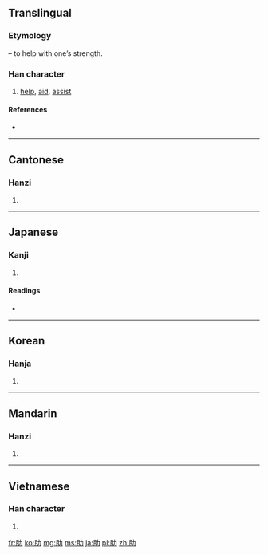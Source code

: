 ==Translingual==
{{stroke order|strokes=7}}

===Etymology===
{{Han compound|且|力|t2=strong arm|ls=psc|c1=p|c2=s}} – to help with one’s strength.

===Han character===
{{Han char|rn=19|rad=力|as=05|sn=7|four=7412<sub>7</sub>|canj=月一大尸 (BMKS)}}
# [[help]], [[aid]], [[assist]]

====References====
* {{Han ref|kx=0146.270|dkj=02313|dj=0330.160|hdz=10368.080|uh=52A9|ud=21161|bh=A755|bd=42837}}

----

==Cantonese==

===Hanzi===
{{yue-hanzi|jyut=|y=jo6}}

# {{defn|lang=yue|sort=力05}}

----

==Japanese==

===Kanji===
{{ja-kanji|grade=3|rs=力05}}

# {{defn|lang=ja|sort=力05}}

====Readings====
* {{ja-readings|on=[[じょ]] (jo), [[しょ]] (sho)|kun=[[たすける]] (tasukeru), [[すけ]] (suke)}}

----

==Korean==

===Hanja===
{{ko-hanja|hangeul=조|rv=jo|mr=cho}}

# {{defn|lang=ko|sort=力05}}

----

==Mandarin==

===Hanzi===
{{cmn-hanzi|pin=[[zhù]] ([[zhu4]])|wg=chu<sup>4</sup>}}

# {{defn|lang=cmn|sort=力05}}

----

==Vietnamese==

===Han character===
{{vi-hantu|[[trợ]], [[rợ]], [[chợ]], [[chữa]], [[đợ]]|rs=力05}}

# {{defn|lang=vi|sort=力05}}

[[fr:助]]
[[ko:助]]
[[mg:助]]
[[ms:助]]
[[ja:助]]
[[pl:助]]
[[zh:助]]